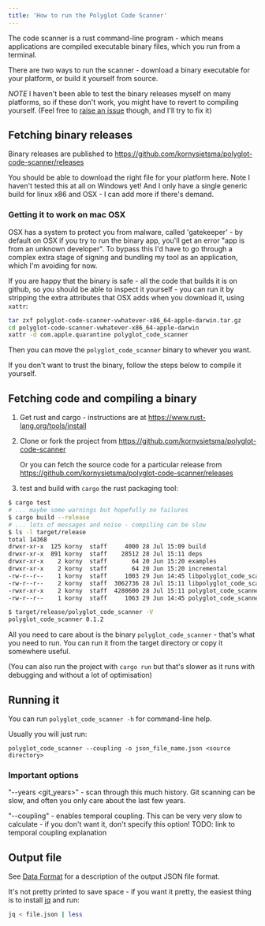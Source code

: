 ```yaml
---
title: 'How to run the Polyglot Code Scanner'
---
```


The code scanner is a rust command-line program - which means applications are compiled executable binary files, which you run from a terminal.

There are two ways to run the scanner - download a binary executable for your platform, or build it yourself from source.

*NOTE* I haven't been able to test the binary releases myself on many platforms, so if these don't work, you might have to revert to compiling yourself.  (Feel free to [raise an issue](https://github.com/kornysietsma/polyglot-code-scanner/issues) though, and I'll try to fix it)

## Fetching binary releases

Binary releases are published to <https://github.com/kornysietsma/polyglot-code-scanner/releases>

You should be able to download the right file for your platform here.  Note I haven't tested this at all on Windows yet!  And I only have a single generic build for linux x86 and OSX - I can add more if there's demand.

### Getting it to work on mac OSX

OSX has a system to protect you from malware, called 'gatekeeper' - by default on OSX if you try to run the binary app, you'll get an error "app is from an unknown developer".  To bypass this I'd have to go through a complex extra stage of signing and bundling my tool as an application, which I'm avoiding for now.

If you are happy that the binary is safe - all the code that builds it is on github, so you should be able to inspect it yourself - you can run it by stripping the extra attributes that OSX adds when you download it, using `xattr`:

```sh
tar zxf polyglot-code-scanner-vwhatever-x86_64-apple-darwin.tar.gz
cd polyglot-code-scanner-vwhatever-x86_64-apple-darwin
xattr -d com.apple.quarantine polyglot_code_scanner
```

Then you can move the `polyglot_code_scanner` binary to whever you want.

If you don't want to trust the binary, follow the steps below to compile it yourself.

## Fetching code and compiling a binary

1. Get rust and cargo - instructions are at <https://www.rust-lang.org/tools/install>
2. Clone or fork the project from <https://github.com/kornysietsma/polyglot-code-scanner>
  
    Or you can fetch the source code for a particular release from <https://github.com/kornysietsma/polyglot-code-scanner/releases>
3. test and build with `cargo` the rust packaging tool:

```sh
$ cargo test
# ... maybe some warnings but hopefully no failures
$ cargo build --release
# ... lots of messages and noise - compiling can be slow
$ ls -l target/release
total 14368
drwxr-xr-x  125 korny  staff     4000 28 Jul 15:09 build
drwxr-xr-x  891 korny  staff    28512 28 Jul 15:11 deps
drwxr-xr-x    2 korny  staff       64 20 Jun 15:20 examples
drwxr-xr-x    2 korny  staff       64 20 Jun 15:20 incremental
-rw-r--r--    1 korny  staff     1003 29 Jun 14:45 libpolyglot_code_scanner.d
-rw-r--r--    2 korny  staff  3062736 28 Jul 15:11 libpolyglot_code_scanner.rlib
-rwxr-xr-x    2 korny  staff  4280600 28 Jul 15:11 polyglot_code_scanner
-rw-r--r--    1 korny  staff     1063 29 Jun 14:45 polyglot_code_scanner.d

$ target/release/polyglot_code_scanner -V
polyglot_code_scanner 0.1.2
```

All you need to care about is the binary `polyglot_code_scanner` - that's what you need to run.  You can run it from the target directory or copy it somewhere useful.

(You can also run the project with `cargo run` but that's slower as it runs with debugging and without a lot of optimisation)

## Running it

You can run `polyglot_code_scanner -h` for command-line help.

Usually you will just run:

`polyglot_code_scanner --coupling -o json_file_name.json <source directory>`

### Important options

"--years <git_years>" - scan through this much history.  Git scanning can be slow, and often you only care about the last few years.

"--coupling" - enables temporal coupling.  This can be very very slow to calculate - if you don't want it, don't specify this option!  TODO: link to temporal coupling explanation

## Output file

See [Data Format](/tools/explorer/data-format) for a description of the output JSON file format.

It's not pretty printed to save space - if you want it pretty, the easiest thing is to install [jq](https://stedolan.github.io/jq/download/) and run:

```sh
jq < file.json | less
```
